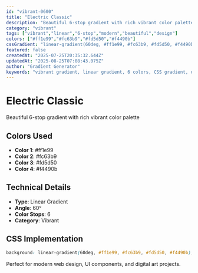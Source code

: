 ```yaml
---
id: "vibrant-0600"
title: "Electric Classic"
description: "Beautiful 6-stop gradient with rich vibrant color palette"
category: "vibrant"
tags: ["vibrant","linear","6-stop","modern","beautiful","design"]
colors: ["#ff1e99","#fc63b9","#fd5d50","#f4490b"]
cssGradient: "linear-gradient(60deg, #ff1e99, #fc63b9, #fd5d50, #f4490b)"
featured: false
createdAt: "2025-07-25T20:35:32.644Z"
updatedAt: "2025-08-25T07:08:43.075Z"
author: "Gradient Generator"
keywords: "vibrant gradient, linear gradient, 6 colors, CSS gradient, design, #ff1e99, #fc63b9, #fd5d50, #f4490b"
---
```


# Electric Classic

Beautiful 6-stop gradient with rich vibrant color palette

## Colors Used
- **Color 1**: #ff1e99
- **Color 2**: #fc63b9
- **Color 3**: #fd5d50
- **Color 4**: #f4490b

## Technical Details
- **Type**: Linear Gradient
- **Angle**: 60°
- **Color Stops**: 6
- **Category**: Vibrant

## CSS Implementation
```css
background: linear-gradient(60deg, #ff1e99, #fc63b9, #fd5d50, #f4490b);
```

Perfect for modern web design, UI components, and digital art projects.
